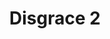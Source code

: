 ---
title: Disgrace 2
width: 50
height: 70
image: https://assets-for-gh-pages.gb-lon-1.linodeobjects.com/annaja/480-disgrace-2.jpg
price: 700
---